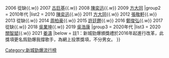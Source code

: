 {{Navbox with columns
|name    = 新城勁爆頒獎禮我最欣賞男歌手
|title   = [[新城勁爆頒獎禮]]我最欣賞男歌手
|titlestyle = background: #E6CFE6
|groupstyle = background: #E6CFE6
|group1 = 2000年代
|list1 = {{nowrap begin}}
2005 [[李克勤]]{{.w}}
2006 從缺{{.w}}
2007 [[古巨基]]{{.w}}
2008 [[陳奕迅]]{{.w}}
2009 [[方大同]]
{{nowrap end}}
|group2 = 2010年代
|list2 = {{nowrap begin}}
2010 [[陳奕迅]]{{.w}}
2011 [[方大同]]{{.w}}
2012 [[張敬軒]]{{.w}}
2013 從缺{{.w}}
2014 [[周柏豪]]{{.w}}
2015 [[許廷鏗]]{{.w}}
2016 [[鄭俊弘]]{{.w}}
2017 從缺{{.w}}
2018 [[吳業坤]]{{.w}}
2019 [[吳浩康]]
{{nowrap end}}
|group3 = 2020年代
|list3 = {{nowrap begin}}
2020 [[關智斌]]{{.w}}
2021 [[姜濤]]
{{nowrap end}}
|below = 註1：新城勁爆頒獎禮於2016年起進行改革，此獎項更名爲勁爆我撐歌手，為網上投票獎項，不分男女。
}}
<noinclude>
[[Category:新城勁爆流行榜]]
</noinclude>